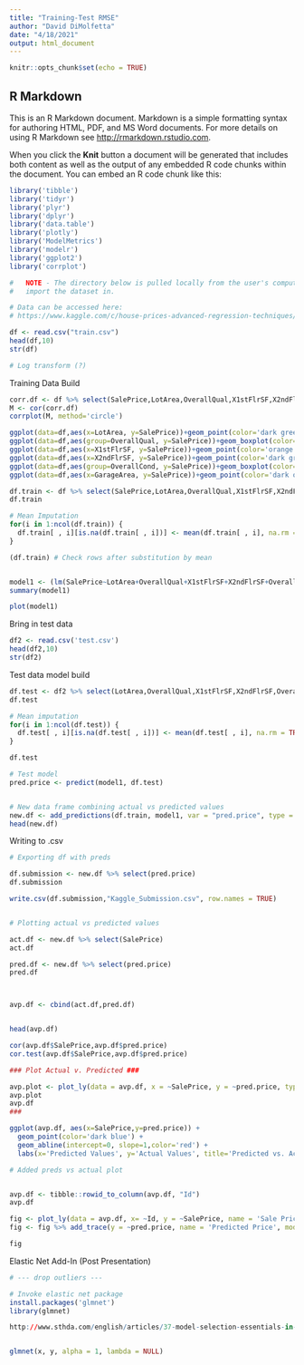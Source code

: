 ```yaml
---
title: "Training-Test RMSE"
author: "David DiMolfetta"
date: "4/18/2021"
output: html_document
---
```


```r
knitr::opts_chunk$set(echo = TRUE)
```

## R Markdown

This is an R Markdown document. Markdown is a simple formatting syntax for authoring HTML, PDF, and MS Word documents. For more details on using R Markdown see <http://rmarkdown.rstudio.com>.

When you click the **Knit** button a document will be generated that includes both content as well as the output of any embedded R code chunks within the document. You can embed an R code chunk like this:

```r
library('tibble')
library('tidyr')
library('plyr')
library('dplyr')
library('data.table')
library('plotly')
library('ModelMetrics')
library('modelr')
library('ggplot2')
library('corrplot')

#   NOTE - The directory below is pulled locally from the user's computer, please modify to 
#   import the dataset in.

# Data can be accessed here:
# https://www.kaggle.com/c/house-prices-advanced-regression-techniques/data?select=train.csv

df <- read.csv("train.csv")
head(df,10)
str(df)

# Log transform (?)
```


Training Data Build

```r
corr.df <- df %>% select(SalePrice,LotArea,OverallQual,X1stFlrSF,X2ndFlrSF,OverallCond,LotFrontage,GarageArea)
M <- cor(corr.df)
corrplot(M, method='circle')
```


```r
ggplot(data=df,aes(x=LotArea, y=SalePrice))+geom_point(color='dark green')
ggplot(data=df,aes(group=OverallQual, y=SalePrice))+geom_boxplot(color='black')+labs(x='OverallQual')
ggplot(data=df,aes(x=X1stFlrSF, y=SalePrice))+geom_point(color='orange')
ggplot(data=df,aes(x=X2ndFlrSF, y=SalePrice))+geom_point(color='dark green')
ggplot(data=df,aes(group=OverallCond, y=SalePrice))+geom_boxplot(color='dark blue')+labs(x='OverallCond')
ggplot(data=df,aes(x=GarageArea, y=SalePrice))+geom_point(color='dark orange')
```




```r
df.train <- df %>% select(SalePrice,LotArea,OverallQual,X1stFlrSF,X2ndFlrSF,OverallCond,LotFrontage,GarageArea)
df.train

# Mean Imputation
for(i in 1:ncol(df.train)) {
  df.train[ , i][is.na(df.train[ , i])] <- mean(df.train[ , i], na.rm = TRUE)
}

(df.train) # Check rows after substitution by mean


model1 <- (lm(SalePrice~LotArea+OverallQual+X1stFlrSF+X2ndFlrSF+OverallCond+LotFrontage+GarageArea,data=df.train)) 
summary(model1)
```


```r
plot(model1)
```


Bring in test data

```r

df2 <- read.csv('test.csv')
head(df2,10)
str(df2)
```
Test data model build

```r
df.test <- df2 %>% select(LotArea,OverallQual,X1stFlrSF,X2ndFlrSF,OverallCond,LotFrontage,GarageArea)
df.test

# Mean imputation
for(i in 1:ncol(df.test)) {
  df.test[ , i][is.na(df.test[ , i])] <- mean(df.test[ , i], na.rm = TRUE)
}

df.test

# Test model
pred.price <- predict(model1, df.test)


# New data frame combining actual vs predicted values
new.df <- add_predictions(df.train, model1, var = "pred.price", type = NULL)
head(new.df)


```


Writing to .csv

```r
# Exporting df with preds

df.submission <- new.df %>% select(pred.price)
df.submission

write.csv(df.submission,"Kaggle_Submission.csv", row.names = TRUE)



```



```r
# Plotting actual vs predicted values

act.df <- new.df %>% select(SalePrice)
act.df

pred.df <- new.df %>% select(pred.price)
pred.df



avp.df <- cbind(act.df,pred.df)


head(avp.df)

cor(avp.df$SalePrice,avp.df$pred.price)
cor.test(avp.df$SalePrice,avp.df$pred.price)

### Plot Actual v. Predicted ###

avp.plot <- plot_ly(data = avp.df, x = ~SalePrice, y = ~pred.price, type = 'scatter', mode = 'markers')
avp.plot
avp.df
###


```
```r
ggplot(avp.df, aes(x=SalePrice,y=pred.price)) + 
  geom_point(color='dark blue') +
  geom_abline(intercept=0, slope=1,color='red') +
  labs(x='Predicted Values', y='Actual Values', title='Predicted vs. Actual Values')
```



```r
# Added preds vs actual plot


avp.df <- tibble::rowid_to_column(avp.df, "Id")
avp.df

fig <- plot_ly(data = avp.df, x= ~Id, y = ~SalePrice, name = 'Sale Price', type = 'scatter', mode = 'markers', marker=list(color='rgb(255,0,0)'))
fig <- fig %>% add_trace(y = ~pred.price, name = 'Predicted Price', mode = 'markers', marker=list(color='rgb(0,0,255)'))

fig


```


Elastic Net Add-In (Post Presentation)

```r

# --- drop outliers ---

# Invoke elastic net package
install.packages('glmnet')
library(glmnet)

http://www.sthda.com/english/articles/37-model-selection-essentials-in-r/153-penalized-regression-essentials-ridge-lasso-elastic-net/#:~:text=Elastic%20Net%20produces%20a%20regression,zero%20(as%20in%20LASSO).


glmnet(x, y, alpha = 1, lambda = NULL)




```




